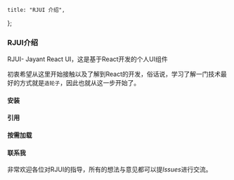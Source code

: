 
    title: "RJUI 介绍",
};

### RJUI介绍

RJUI- Jayant React UI，这是基于React开发的个人UI组件

初衷希望从这里开始接触以及了解到React的开发，俗话说，学习了解一门技术最好的方式就是`造轮子`，因此也就从这一步开始了。


#### 安装

#### 引用

#### 按需加载

#### 联系我

非常欢迎各位对RJUI的指导，所有的想法与意见都可以提*Issues*进行交流。

